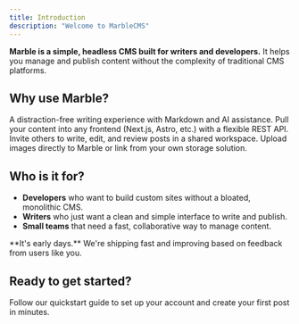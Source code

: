 ```yaml
---
title: Introduction
description: "Welcome to MarbleCMS"
---
```


**Marble is a simple, headless CMS built for writers and developers.** It helps you manage and publish content without the complexity of traditional CMS platforms.

## Why use Marble?

<CardGroup cols={2}>
  <Card title="Clean Editor" icon="pencil-line">
    A distraction-free writing experience with Markdown and AI assistance.
  </Card>
  <Card title="Headless API" icon="code">
    Pull your content into any frontend (Next.js, Astro, etc.) with a flexible
    REST API.
  </Card>
  <Card title="Team Collaboration" icon="users">
    Invite others to write, edit, and review posts in a shared workspace.
  </Card>
  <Card title="Image Support" icon="image">
    Upload images directly to Marble or link from your own storage solution.
  </Card>
</CardGroup>

## Who is it for?

- **Developers** who want to build custom sites without a bloated, monolithic CMS.
- **Writers** who just want a clean and simple interface to write and publish.
- **Small teams** that need a fast, collaborative way to manage content.

<Info>
  **It's early days.** We're shipping fast and improving based on feedback from
  users like you.
</Info>

## Ready to get started?

<Card title="Quickstart Guide" href="/quickstart" icon="rocket">
  Follow our quickstart guide to set up your account and create your first post
  in minutes.
</Card>
